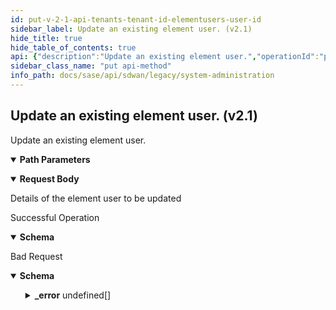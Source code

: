 ```yaml
---
id: put-v-2-1-api-tenants-tenant-id-elementusers-user-id
sidebar_label: Update an existing element user. (v2.1)
hide_title: true
hide_table_of_contents: true
api: {"description":"Update an existing element user.","operationId":"put-v2.1-api-tenants-tenant_id-elementusers-user_id","parameters":[{"description":"tenant id","in":"path","name":"tenant_id","required":true,"schema":{"description":"Tenant Id","type":"string"}},{"description":"userId","in":"path","name":"user_id","required":true,"schema":{"description":"User Id","type":"string"}}],"requestBody":{"content":{"application/json":{"schema":{"properties":{"id":{"description":"Id","type":"string"},"is_tenant_level":{"description":"Is Tenant Level","type":"boolean"},"login_id":{"description":"Login Id","type":"string"},"password":{"description":"Password: Password(alphabetReq = true, error = ELEMENTUSER_INVALID_PASSWORD: Invalid Password, password should have atleast one alphabet, one numeric and a special character. Allowed special characters are ?  = . * ! @ #  % ^ & _ -; Password Length should be between 8 to 64., nonAlphaNumericReq = true, numberReq = true, xssSafeCharsReq = true) ","type":"string"},"role":{"description":"Role","enum":["SUPER","READONLY","MONITOR"],"type":"string"},"tenant_id":{"description":"Tenant Id: NotNull Digits(fraction = 0, integer = 20, TENANT_ID_INVALID_0001) ","type":"string"},"username":{"description":"Username","type":"string"}},"required":["tenant_id"]}}},"description":"Details of the element user to be updated"},"responses":{"200":{"content":{"application/json":{"schema":{"properties":{"id":{"description":"Id","type":"string"},"is_tenant_level":{"description":"Is Tenant Level: Required(error = IS_TENANT_LEVEL_FLAG_REQUIRED: Is tenant level flag required.) ","type":"boolean"},"login_id":{"description":"Login Id: Size(max = 16, error = LOGIN_ID_CONSTRAINT_LENGTH: Login Id length should be between 4 and 16., min = 4) Pattern(error = INVALID_LOGIN_ID: Invalid Login Id, regexp = ^[a-z][-a-z0-9]*$) Required(error = LOGIN_ID_REQUIRED: Login Id required.) ValidateElementUser(groups = [classOf[Default]], error = RESERVED_ELEMENT_USER_LOGIN_ID: Element user login Id provided is reserved for internal usage. Please provide other login Id.) ","type":"string"},"role":{"description":"Role: ValidateEnum(enumClass = classOf[UserRole], error = INVALID_USER_ROLE: Invalid User Role., nullAllowed = true) NotNull ","enum":["SUPER","READONLY","MONITOR"],"type":"string"},"tenant_id":{"description":"Tenant Id: NotNull Digits(fraction = 0, integer = 20, TENANT_ID_INVALID_0001) ","type":"string"},"username":{"description":"Username: Size(max = 255, error = INVALID_USERNAME: Invalid username., min = 0) ","type":"string"}},"required":["role","is_tenant_level","login_id","tenant_id"]}}},"description":"Successful Operation"},"400":{"content":{"application/json":{"example":{"value":{"_error":[{"code":"INVALID_USERNAME"},{"code":"LOGIN_ID_REQUIRED"},{"code":"RESERVED_ELEMENT_USER_LOGIN_ID"},{"code":"IS_TENANT_LEVEL_FLAG_REQUIRED"},{"code":"INVALID_USER_ROLE"},{"code":"LOGIN_ID_CONSTRAINT_LENGTH"},{"code":"INVALID_LOGIN_ID"}]}},"schema":{"properties":{"_error":{"items":{"properties":{"code":{"type":"string"},"message":{"type":"string"}}},"type":"array"}}}}},"description":"Bad Request"}},"tags":["System Administration"],"method":"put","path":"/v2.1/api/tenants/{tenant_id}/elementusers/{user_id}","jsonRequestBodyExample":{"id":"string","is_tenant_level":true,"login_id":"string","password":"string","role":"SUPER","tenant_id":"string","username":"string"},"info":{"contact":{},"description":"List of APIs used to manage the operators, IDPs, users, base roles, base permissions,  password change, sign up, and client roles, base roles.","title":"System Administration","version":"Latest"},"postman":{"name":"Update an existing element user. (v2.1)","description":{"content":"Update an existing element user.","type":"text/plain"},"url":{"path":["v2.1","api","tenants",":tenant_id","elementusers",":user_id"],"host":["{{baseUrl}}"],"query":[],"variable":[{"disabled":false,"description":{"content":"(Required) tenant id","type":"text/plain"},"type":"any","value":"","key":"tenant_id"},{"disabled":false,"description":{"content":"(Required) userId","type":"text/plain"},"type":"any","value":"","key":"user_id"}]},"header":[{"key":"Content-Type","value":"application/json"},{"key":"Accept","value":"application/json"}],"method":"PUT","body":{"mode":"raw","raw":"\"\"","options":{"raw":{"language":"json"}}}}}
sidebar_class_name: "put api-method"
info_path: docs/sase/api/sdwan/legacy/system-administration
---
```



## Update an existing element user. (v2.1)



Update an existing element user.

<details style={{"marginBottom":"1rem"}} data-collapsed={false} open={true}><summary style={{}}><strong>Path Parameters</strong></summary><div><ul><ParamsItem className={"paramsItem"} param={{"description":"tenant id","in":"path","name":"tenant_id","required":true,"schema":{"description":"Tenant Id","type":"string"}}}></ParamsItem><ParamsItem className={"paramsItem"} param={{"description":"userId","in":"path","name":"user_id","required":true,"schema":{"description":"User Id","type":"string"}}}></ParamsItem></ul></div></details><details style={{}} data-collapsed={false} open={true}><summary style={{"textAlign":"left"}}><strong>Request Body</strong></summary><div style={{"textAlign":"left","marginLeft":"1rem"}}><div style={{"marginTop":"1rem","marginBottom":"1rem"}}>

Details of the element user to be updated

</div></div><ul style={{"marginLeft":"1rem"}}><SchemaItem collapsible={false} name={"id"} required={false} schemaDescription={"Id"} schemaName={"string"} qualifierMessage={undefined}></SchemaItem><SchemaItem collapsible={false} name={"is_tenant_level"} required={false} schemaDescription={"Is Tenant Level"} schemaName={"boolean"} qualifierMessage={undefined}></SchemaItem><SchemaItem collapsible={false} name={"login_id"} required={false} schemaDescription={"Login Id"} schemaName={"string"} qualifierMessage={undefined}></SchemaItem><SchemaItem collapsible={false} name={"password"} required={false} schemaDescription={"Password: Password(alphabetReq = true, error = ELEMENTUSER_INVALID_PASSWORD: Invalid Password, password should have atleast one alphabet, one numeric and a special character. Allowed special characters are ?  = . * ! @ #  % ^ & _ -; Password Length should be between 8 to 64., nonAlphaNumericReq = true, numberReq = true, xssSafeCharsReq = true) "} schemaName={"string"} qualifierMessage={undefined}></SchemaItem><SchemaItem collapsible={false} name={"role"} required={false} schemaDescription={"Role"} schemaName={"string"} qualifierMessage={"**Possible values:** [`SUPER`, `READONLY`, `MONITOR`]"}></SchemaItem><SchemaItem collapsible={false} name={"tenant_id"} required={true} schemaDescription={"Tenant Id: NotNull Digits(fraction = 0, integer = 20, TENANT_ID_INVALID_0001) "} schemaName={"string"} qualifierMessage={undefined}></SchemaItem><SchemaItem collapsible={false} name={"username"} required={false} schemaDescription={"Username"} schemaName={"string"} qualifierMessage={undefined}></SchemaItem></ul></details><div><ApiTabs><TabItem label={"200"} value={"200"}><div>

Successful Operation

</div><div><details style={{}} data-collapsed={false} open={true}><summary style={{"textAlign":"left"}}><strong>Schema</strong></summary><div style={{"textAlign":"left","marginLeft":"1rem"}}></div><ul style={{"marginLeft":"1rem"}}><SchemaItem collapsible={false} name={"id"} required={false} schemaDescription={"Id"} schemaName={"string"} qualifierMessage={undefined}></SchemaItem><SchemaItem collapsible={false} name={"is_tenant_level"} required={true} schemaDescription={"Is Tenant Level: Required(error = IS_TENANT_LEVEL_FLAG_REQUIRED: Is tenant level flag required.) "} schemaName={"boolean"} qualifierMessage={undefined}></SchemaItem><SchemaItem collapsible={false} name={"login_id"} required={true} schemaDescription={"Login Id: Size(max = 16, error = LOGIN_ID_CONSTRAINT_LENGTH: Login Id length should be between 4 and 16., min = 4) Pattern(error = INVALID_LOGIN_ID: Invalid Login Id, regexp = ^[a-z][-a-z0-9]*$) Required(error = LOGIN_ID_REQUIRED: Login Id required.) ValidateElementUser(groups = [classOf[Default]], error = RESERVED_ELEMENT_USER_LOGIN_ID: Element user login Id provided is reserved for internal usage. Please provide other login Id.) "} schemaName={"string"} qualifierMessage={undefined}></SchemaItem><SchemaItem collapsible={false} name={"role"} required={true} schemaDescription={"Role: ValidateEnum(enumClass = classOf[UserRole], error = INVALID_USER_ROLE: Invalid User Role., nullAllowed = true) NotNull "} schemaName={"string"} qualifierMessage={"**Possible values:** [`SUPER`, `READONLY`, `MONITOR`]"}></SchemaItem><SchemaItem collapsible={false} name={"tenant_id"} required={true} schemaDescription={"Tenant Id: NotNull Digits(fraction = 0, integer = 20, TENANT_ID_INVALID_0001) "} schemaName={"string"} qualifierMessage={undefined}></SchemaItem><SchemaItem collapsible={false} name={"username"} required={false} schemaDescription={"Username: Size(max = 255, error = INVALID_USERNAME: Invalid username., min = 0) "} schemaName={"string"} qualifierMessage={undefined}></SchemaItem></ul></details></div></TabItem><TabItem label={"400"} value={"400"}><div>

Bad Request

</div><div><details style={{}} data-collapsed={false} open={true}><summary style={{"textAlign":"left"}}><strong>Schema</strong></summary><div style={{"textAlign":"left","marginLeft":"1rem"}}></div><ul style={{"marginLeft":"1rem"}}><SchemaItem collapsible={true} className={"schemaItem"}><details style={{}}><summary style={{}}><strong>_error</strong><span style={{"opacity":"0.6"}}> undefined[]</span></summary><div style={{"marginLeft":"1rem"}}><SchemaItem collapsible={false} name={"code"} required={false} schemaDescription={undefined} schemaName={"string"} qualifierMessage={undefined}></SchemaItem><SchemaItem collapsible={false} name={"message"} required={false} schemaDescription={undefined} schemaName={"string"} qualifierMessage={undefined}></SchemaItem></div></details></SchemaItem></ul></details></div></TabItem></ApiTabs></div>
      
